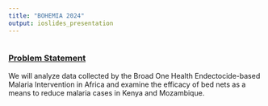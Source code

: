 ```yaml
---
title: "BOHEMIA 2024"
output: ioslides_presentation
---
```


```r

```

### <u> Problem Statement </u>

We will analyze data collected by the Broad One Health Endectocide-based Malaria Intervention in Africa and examine the efficacy of bed nets as a means to reduce malaria cases in Kenya and Mozambique.
